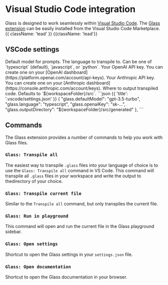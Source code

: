 
# Visual Studio Code integration

Glass is designed to work seamlessly within [Visual Studio Code](https://code.visualstudio.com). The [Glass extension](https://marketplace.visualstudio.com/items?itemName=foundation.vscode-glass) can be easily installed from the Visual Studio Code Marketplace. {{ className: 'lead' }} {{className: 'lead'}}

## VSCode settings

<Row>
  <Col>
    <Properties>
      <Property name="glass.defaultModel" type="string">
        Default model for prompts.
      </Property>
      <Property name="glass.defaultLanguageMode" type="string">
        The language to transpile to. Can be one of `typescript` (default), `javascript`, or `python`.
      </Property>
      <Property name="glass.openaiKey" type="string">
        Your OpenAI API key. You can create one on your [OpenAI dashboard](https://platform.openai.com/account/api-keys).
      </Property>
      <Property name="glass.anthropicKey" type="string">
        Your Anthropic API key. You can create one on your [Anthropic dashboard](https://console.anthropic.com/account/keys).
      </Property>
      <Property name="glass.outputDirectory" type="string">
        Where to output transpiled code. Defaults to `${workspaceFolder}/src`.
      </Property>
    </Properties>
  </Col>
  <Col sticky>
    ```json {{ 'title': '.vscode/settings.json' }}
    {
      "glass.defaultModel": "gpt-3.5-turbo",
      "glass.language": "typescript",
      "glass.openaiKey": "sk-...",
      "glass.outputDirectory": "${workspaceFolder}/src/generated"
    },
    ```

  </Col>
</Row>

## Commands

The Glass extension provides a number of commands to help you work with Glass files.

### `Glass: Transpile all`

The easiest way to transpile `.glass` files into your language of choice is to use the `Glass: Transpile all` command in VS Code. This command will transpile all `.glass` files in your workspace and write the output to thedirectory of your choice.

### `Glass: Transpile current file`

Similar to the `Transpile all` command, but only transpiles the current file.

### `Glass: Run in playground`

This command will open and run the current file in the Glass playground sidebar.

### `Glass: Open settings`

Shortcut to open the Glass settings in your `settings.json` file.

### `Glass: Open documentation`

Shortcut to open the Glass documentation in your browser.
